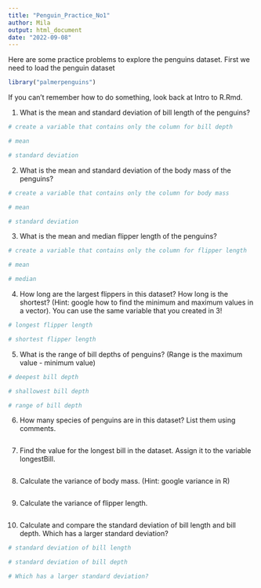```yaml
---
title: "Penguin_Practice_No1"
author: Mila 
output: html_document
date: "2022-09-08"
---
```



Here are some practice problems to explore the penguins dataset. First we need to load the penguin dataset

```r
library("palmerpenguins")
```


If you can't remember how to do something, look back at Intro to R.Rmd.

1. What is the mean and standard deviation of bill length of the penguins?
```r
# create a variable that contains only the column for bill depth

# mean 

# standard deviation

```


2. What is the mean and standard deviation of the body mass of the penguins?
```r
# create a variable that contains only the column for body mass

# mean

# standard deviation


```


3. What is the mean and median flipper length of the penguins? 
```r
# create a variable that contains only the column for flipper length

# mean

# median

```

4. How long are the largest flippers in this dataset? How long is the shortest? (Hint: google how to find the minimum and maximum values in a vector). You can use the same variable that you created in 3!
```r
# longest flipper length

# shortest flipper length

```


5. What is the range of bill depths of penguins? (Range is the maximum value - minimum value)
```r
# deepest bill depth

# shallowest bill depth

# range of bill depth
```

6. How many species of penguins are in this dataset? List them using comments. 
```r

```

7. Find the value for the longest bill in the dataset. Assign it to the variable longestBill. 
```r

```

8. Calculate the variance of body mass. (Hint: google variance in R)
```r

```

9. Calculate the variance of flipper length.
```r

```

10. Calculate and compare the standard deviation of bill length and bill depth. Which has a larger standard deviation?
```r
# standard deviation of bill length

# standard deviation of bill depth

# Which has a larger standard deviation? 
```

